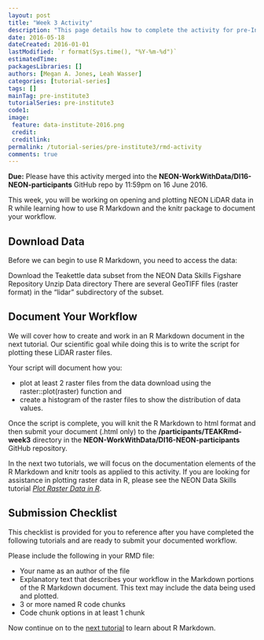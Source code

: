 ```yaml
---
layout: post
title: "Week 3 Activity"
description: "This page details how to complete the activity for pre-Institute week 3."
date: 2016-05-18
dateCreated: 2016-01-01
lastModified: `r format(Sys.time(), "%Y-%m-%d")`
estimatedTime: 
packagesLibraries: []
authors: [Megan A. Jones, Leah Wasser]
categories: [tutorial-series]
tags: []
mainTag: pre-institute3
tutorialSeries: pre-institute3
code1: 
image:
 feature: data-institute-2016.png
 credit:
 creditlink:
permalink: /tutorial-series/pre-institute3/rmd-activity
comments: true
---
```



**Due:** Please have this activity merged into the 
**NEON-WorkWithData/DI16-NEON-participants** GitHub repo by 11:59pm on 
16 June 2016.

This week, you will be working on opening and plotting NEON LiDAR data in R 
while learning how to use R Markdown and the knitr package to document your 
workflow. 

## Download Data 
Before we can begin to use R Markdown, you need to access the data: 

Download the Teakettle data subset from the NEON Data Skills Figshare Repository
Unzip 
Data directory 
There are several GeoTIFF files (raster format) in the “lidar” subdirectory of the subset. 


## Document Your Workflow
We will cover how to create and work in an R Markdown document in the next 
tutorial. Our scientific goal while doing this is to write the script for 
plotting these LiDAR raster files. 

Your script will document how you:

* plot at least 2 raster files from the data download using the raster::plot(raster) function and 
* create a histogram of the raster files to show the distribution of data values.

Once the script is complete, you will knit the R Markdown to html format and 
then submit your document (.html only) to the **/participants/TEAKRmd-week3** 
directory in the **NEON-WorkWithData/DI16-NEON-participants** GitHub repository. 

In the next two tutorials, we will focus on the documentation elements of the R 
Markdown and knitr tools as applied to this activity. If you are looking for 
assistance in plotting raster data in R, please see the NEON Data Skills tutorial 
<a href="http://neondataskills.org/R/Plot-Rasters-In-R/" target="_blank">*Plot Raster Data in R*</a>. 

## Submission Checklist
This checklist is provided for you to reference after you have completed the 
following tutorials and are ready to submit your documented workflow. 

Please include the following in your RMD file:

* Your name as an author of the file
* Explanatory text that describes your workflow in the Markdown portions of the 
R Markdown document. This text may include the data being used and plotted.
* 3 or more named R code chunks
* Code chunk options in at least 1 chunk


Now continue on to the 
[next tutorial]({{site.baseurl}}/tutorial-series/pre-institute3/rmd03)
to learn about R Markdown. 